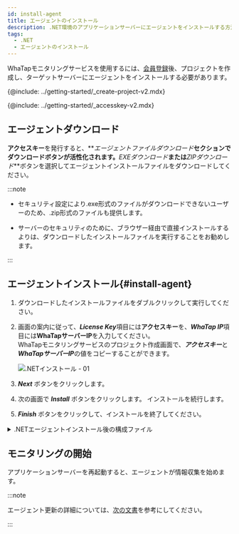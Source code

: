 ```yaml
---
id: install-agent
title: エージェントのインストール
description: .NET環境のアプリケーションサーバーにエージェントをインストールする方法を提供します。
tags:
  - .NET
  - エージェントのインストール
---
```



WhaTapモニタリングサービスを使用するには、[会員登録](https://www.whatap.io/ko/signup/)後、プロジェクトを作成し、ターゲットサーバーにエージェントをインストールする必要があります。

{@include: ../getting-started/_create-project-v2.mdx} 

{@include: ../getting-started/_accesskey-v2.mdx}

## エージェントダウンロード

**アクセスキー**を発行すると、**_エージェントファイルダウンロード_**セクションでダウンロードボタンが活性化されます。**_EXEダウンロード_**または**_ZIPダウンロード_**ボタンを選択してエージェントインストールファイルをダウンロードしてください。

:::note

-   セキュリティ設定により.exe形式のファイルがダウンロードできないユーザーのため、.zip形式のファイルも提供します。

-   サーバーのセキュリティのために、ブラウザー経由で直接インストールするよりは、ダウンロードしたインストールファイルを実行することをお勧めします。

:::

## エージェントインストール{#install-agent}

1.  ダウンロードしたインストールファイルをダブルクリックして実行してください。

2.  画面の案内に従って、***License Key***項目には**アクセスキー**を、***WhaTap IP***項目には**WhaTapサーバーIP**を入力してください。<br/>WhaTapモニタリングサービスのプロジェクト作成画面で、***アクセスキー***と***WhaTapサーバーIP***の値をコピーすることができます。

    ![.NETインストール - 01](https://img.whatap.io/media/agent_dotnet/install/agent_install_02.png)

3.  **_Next_** ボタンをクリックします。

4.  次の画面で **_Install_** ボタンをクリックします。 インストールを続行します。

5.  **_Finish_** ボタンをクリックして、インストールを終了してください。

<details>
<summary>.NETエージェントインストール後の構成ファイル</summary>

モニタリング情報を収集するためのトレーサー、収集した情報をサーバーに転送するためのエージェントで構成します。

-   _WhaTap.ClrProfiler.dll_：.NET CLR Profilerです。.NETトレーシングAPIと接続されます。

-   _WhaTap.Trace.dll_：プロファイラーから転送するデータを処理し、エージェントに転送します。

-   _whatap_dotnet.exe_：エージェント、トレーサーから転送された情報を収集サーバーに転送するプログラムです。

-   _whatap.conf_：エージェントの環境設定ファイルです。

</details>

## モニタリングの開始

アプリケーションサーバーを再起動すると、エージェントが情報収集を始めます。

:::note

エージェント更新の詳細については、[次の文書](agent-manage)を参考にしてください。

:::
